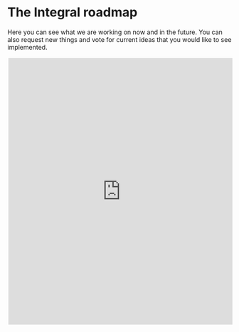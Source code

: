 # The Integral roadmap

Here you can see what we are working on now and in the future. You can also request new things and vote for current ideas that you would like to see implemented.

<iframe src="https://app.loopedin.io/integral" style="border:2px #ffffff solid;" name="HelpFAQ" scrolling="yes" frameborder="1" marginheight="0px" marginwidth="0px" height="600px" width="100%" allowfullscreen></iframe>
